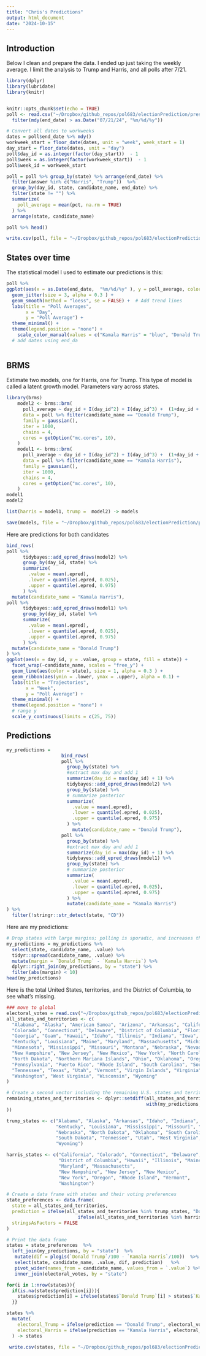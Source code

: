 ```yaml
---
title: "Chris's Predictions"
output: html_document
date: "2024-10-15"
---
```


## Introduction

Below I clean and prepare the data. I ended up just taking the weekly average. I limit the analysis to Trump and Harris, and all polls after 7/21. 

```r
library(dplyr)
library(lubridate)
library(knitr)


knitr::opts_chunk$set(echo = TRUE)
poll <- read.csv("~/Dropbox/github_repos/pol683/electionPrediction/presidentialPredictions24/president_polls.csv") %>%
  filter(mdy(end_date) > as.Date("07/21/24", "%m/%d/%y")) 

# Convert all dates to workweeks
dates = poll$end_date %>% mdy()  
workweek_start = floor_date(dates, unit = "week", week_start = 1)
day_start = floor_date(dates, unit = "day")
poll$day_id = as.integer(factor(day_start))  - 1
poll$week = as.integer(factor(workweek_start))  - 1
poll$week_id = workweek_start

poll = poll %>% group_by(state) %>% arrange(end_date) %>%
  filter(answer %in% c("Harris", "Trump"))  %>%
  group_by(day_id, state, candidate_name, end_date) %>%
  filter(state != "") %>%
  summarize(
    poll_average = mean(pct, na.rm = TRUE)
  ) %>%
  arrange(state, candidate_name)

poll %>% head()

write.csv(poll, file = "~/Dropbox/github_repos/pol683/electionPrediction/presidentialPredictions24/shiny/predictions/predictions/poll.csv")
```

## States over time


The statistical model I used to estimate our predictions is this:

```r
poll %>% 
ggplot(aes(x = as.Date(end_date,  "%m/%d/%y" ), y = poll_average, color = candidate_name)) +
  geom_jitter(size = 3, alpha = 0.3 ) +
  geom_smooth(method = "loess", se = FALSE) +  # Add trend lines
  labs(title = "Poll Averages",
       x = "Day",
       y = "Poll Average") +
  theme_minimal() +
  theme(legend.position = "none") + 
    scale_color_manual(values = c("Kamala Harris" = "blue", "Donald Trump" = "red")) 
  # add dates using end_da
  
```

## BRMS

Estimate two models, one for Harris, one for Trump. This type of model is called a latent growth model. Parameters vary across states.

```r
library(brms)
    model2 <- brms::brm(
      poll_average ~ day_id + I(day_id^2) + I(day_id^3) +  (1+day_id + I(day_id^2) + I(day_id^3)|state),
      data = poll %>% filter(candidate_name == "Donald Trump"),
      family = gaussian(),
      iter = 1000,
      chains = 4,
      cores = getOption("mc.cores", 10),
    )
    model1 <- brms::brm(
      poll_average ~ day_id + I(day_id^2) + I(day_id^3) +  (1+day_id + I(day_id^2) + I(day_id^3)|state),
      data = poll %>% filter(candidate_name == "Kamala Harris"),
      family = gaussian(),
      iter = 1000,
      chains = 4,
      cores = getOption("mc.cores", 10),
    )
model1
model2

list(harris = model1, trump =  model2) -> models

save(models, file = "~/Dropbox/github_repos/pol683/electionPrediction/presidentialPredictions24/shiny/predictions/predictions/models.rda")


```

Here are predictions for both candidates

```r
bind_rows(
poll %>%
      tidybayes::add_epred_draws(model2) %>%
      group_by(day_id, state) %>%
      summarize(
        .value = mean(.epred),
        .lower = quantile(.epred, 0.025),
        .upper = quantile(.epred, 0.975)
      ) %>%
  mutate(candidate_name = "Kamala Harris"),
poll %>%
      tidybayes::add_epred_draws(model1) %>%
      group_by(day_id, state) %>%
      summarize(
        .value = mean(.epred),
        .lower = quantile(.epred, 0.025),
        .upper = quantile(.epred, 0.975)
      ) %>%
  mutate(candidate_name = "Donald Trump")
) %>%
ggplot(aes(x = day_id, y = .value, group = state, fill = state)) +
  facet_wrap(~candidate_name, scales = "free_y") + 
  geom_line(aes(color = state), size = 1, alpha = 0.3 ) +
  geom_ribbon(aes(ymin = .lower, ymax = .upper), alpha = 0.1) +
  labs(title = "Trajectories",
       x = "Week",
       y = "Poll Average") +
  theme_minimal() +
  theme(legend.position = "none") +
  # range y
  scale_y_continuous(limits = c(25, 75))
```


## Predictions


```r
my_predictions = 
                    bind_rows(
                    poll %>%
                      group_by(state) %>%
                      #extract max day and add 1
                      summarize(day_id = max(day_id) + 1) %>%
                      tidybayes::add_epred_draws(model2) %>%
                      group_by(state) %>%
                      # summarize posterior
                      summarize(
                        .value = mean(.epred),
                        .lower = quantile(.epred, 0.025),
                        .upper = quantile(.epred, 0.975)
                      ) %>%
                        mutate(candidate_name = "Donald Trump"),
                    poll %>%
                      group_by(state) %>%
                      #extract max day and add 1
                      summarize(day_id = max(day_id) + 1) %>%
                      tidybayes::add_epred_draws(model1) %>%
                      group_by(state) %>%
                      # summarize posterior
                      summarize(
                        .value = mean(.epred),
                        .lower = quantile(.epred, 0.025),
                        .upper = quantile(.epred, 0.975)
                      ) %>%
                      mutate(candidate_name = "Kamala Harris") 
) %>%
  filter(!stringr::str_detect(state, "CD"))
```

Here are my predictions:
```r
# Drop states with large margins; polling is sporadic, and increases the confidence intervals
my_predictions = my_predictions %>%
  select(state, candidate_name, .value) %>%
  tidyr::spread(candidate_name, .value) %>%
  mutate(margin = `Donald Trump` - `Kamala Harris`) %>%
  dplyr::right_join(my_predictions, by = "state") %>%
  filter(abs(margin) < 10)
head(my_predictions)

```

Here is the total United States, territories, and the District of Columbia, to see what's missing.
```r
### move to global
electoral_votes = read.csv("~/Dropbox/github_repos/pol683/electionPrediction/presidentialPredictions24/shiny/predictions/predictions/electoral_votes.csv")
all_states_and_territories <- c(
  "Alabama", "Alaska", "American Samoa", "Arizona", "Arkansas", "California", 
  "Colorado", "Connecticut", "Delaware", "District of Columbia", "Florida", 
  "Georgia", "Guam", "Hawaii", "Idaho", "Illinois", "Indiana", "Iowa", "Kansas", 
  "Kentucky", "Louisiana", "Maine", "Maryland", "Massachusetts", "Michigan", 
  "Minnesota", "Mississippi", "Missouri", "Montana", "Nebraska", "Nevada", 
  "New Hampshire", "New Jersey", "New Mexico", "New York", "North Carolina", 
  "North Dakota", "Northern Mariana Islands", "Ohio", "Oklahoma", "Oregon", 
  "Pennsylvania", "Puerto Rico", "Rhode Island", "South Carolina", "South Dakota", 
  "Tennessee", "Texas", "Utah", "Vermont", "Virgin Islands", "Virginia", 
  "Washington", "West Virginia", "Wisconsin", "Wyoming"
)

# Create a second vector including the remaining U.S. states and territories
remaining_states_and_territories <- dplyr::setdiff(all_states_and_territories, 
                                                   with(my_predictions, unique(state)
))

trump_states <- c("Alabama", "Alaska", "Arkansas", "Idaho", "Indiana", "Kansas", 
                  "Kentucky", "Louisiana", "Mississippi", "Missouri", "Montana", 
                  "Nebraska", "North Dakota", "Oklahoma", "South Carolina", 
                  "South Dakota", "Tennessee", "Utah", "West Virginia", 
                  "Wyoming")

harris_states <- c("California", "Colorado", "Connecticut", "Delaware", 
                   "District of Columbia", "Hawaii", "Illinois", "Maine", 
                   "Maryland", "Massachusetts", 
                   "New Hampshire", "New Jersey", "New Mexico", 
                   "New York", "Oregon", "Rhode Island", "Vermont", 
                   "Washington")

# Create a data frame with states and their voting preferences
state_preferences <- data.frame(
  state = all_states_and_territories,
  prediction = ifelse(all_states_and_territories %in% trump_states, "Donald Trump", 
                          ifelse(all_states_and_territories %in% harris_states, "Kamala Harris", NA)),
  stringsAsFactors = FALSE
)

# Print the data frame
states = state_preferences  %>%
  left_join(my_predictions, by = "state")  %>%
   mutate(dif = plogis(`Donald Trump`/100 - `Kamala Harris`/100))  %>%
   select(state, candidate_name, .value, dif, prediction)   %>%
   pivot_wider(names_from = candidate_name, values_from = `.value`) %>%
   inner_join(electoral_votes, by = "state") 

for(i in 1:nrow(states)){
  if(is.na(states$prediction[i])){
    states$prediction[i] = ifelse(states$`Donald Trump`[i] > states$`Kamala Harris`[i], "Donald Trump", "Kamala Harris")
  }}

states %>% 
  mutate(
    electoral_Trump = ifelse(prediction == "Donald Trump", electoral_votes, 0),
    electoral_Harris = ifelse(prediction == "Kamala Harris", electoral_votes, 0)
  ) -> states

 write.csv(states, file = "~/Dropbox/github_repos/pol683/electionPrediction/presidentialPredictions24/shiny/predictions/predictions/electoral_predictions.csv")


```









